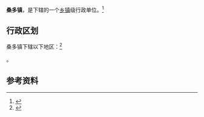 {{中国乡级行政区|54/21/24/100/000}}

'''桑多镇'''，是{{PRC admin/fullname|54/21/24/100/000|3}}下辖的一个[[乡镇|乡镇]]级行政单位。<ref>{{PRC admin/ref sgc|{{PRC admin/parent|54/21/24/100/000}}}}</ref>

== 行政区划 ==

桑多镇下辖以下地区：<ref>{{PRC admin/ref sgc|54/21/24/100/000}}</ref>

{{PRC admin/children|54/21/24/100/000}}。

== 参考资料 ==

{{reflist}}

{{行政区划小作品}}
{{PRC admin/navcat|54/21/24/100/000}}